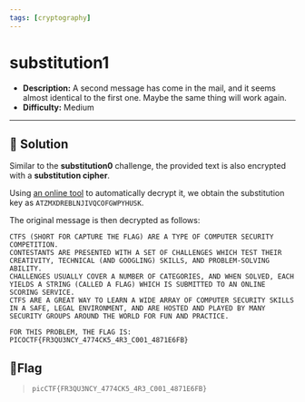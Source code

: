 ---
tags: [cryptography]
---
# substitution1

- **Description:** A second message has come in the mail, and it seems almost identical to the first one. 
Maybe the same thing will work again.
- **Difficulty:** Medium

---

## 🔎 Solution
Similar to the **substitution0** challenge, the provided text is also encrypted with a **substitution cipher**.

Using [an online tool](https://www.dcode.fr/monoalphabetic-substitution) to automatically decrypt it, we obtain the substitution key as `ATZMXDREBLNJIVQCOFGWPYHUSK`.

The original message is then decrypted as follows:
```
CTFS (SHORT FOR CAPTURE THE FLAG) ARE A TYPE OF COMPUTER SECURITY COMPETITION. 
CONTESTANTS ARE PRESENTED WITH A SET OF CHALLENGES WHICH TEST THEIR CREATIVITY, TECHNICAL (AND GOOGLING) SKILLS, AND PROBLEM-SOLVING ABILITY. 
CHALLENGES USUALLY COVER A NUMBER OF CATEGORIES, AND WHEN SOLVED, EACH YIELDS A STRING (CALLED A FLAG) WHICH IS SUBMITTED TO AN ONLINE SCORING SERVICE. 
CTFS ARE A GREAT WAY TO LEARN A WIDE ARRAY OF COMPUTER SECURITY SKILLS IN A SAFE, LEGAL ENVIRONMENT, AND ARE HOSTED AND PLAYED BY MANY SECURITY GROUPS AROUND THE WORLD FOR FUN AND PRACTICE. 

FOR THIS PROBLEM, THE FLAG IS: PICOCTF{FR3QU3NCY_4774CK5_4R3_C001_4871E6FB}
```


## 🚩Flag
> `picCTF{FR3QU3NCY_4774CK5_4R3_C001_4871E6FB}`